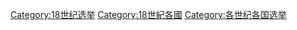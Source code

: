 [[Category:18世纪选举|Category:18世纪选举]]
[[Category:18世紀各國|Category:18世紀各國]]
[[Category:各世纪各国选举|Category:各世纪各国选举]]